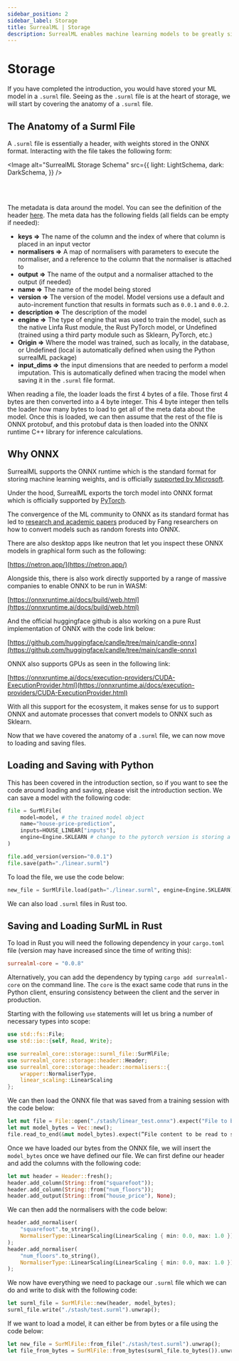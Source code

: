 ```yaml
---
sidebar_position: 2
sidebar_label: Storage
title: SurrealML | Storage
description: SurrealML enables machine learning models to be greatly simplified, ensuring reproducibility and consistency in machine learning pipelines.
---
```



# Storage

If you have completed the introduction, you would have stored your ML model in a `.surml` file. Seeing as the `.surml` file is at the heart of storage, we will start by covering the anatomy of a `.surml` file.

## The Anatomy of a Surml File

A `.surml` file is essentially a header, with weights stored in the ONNX format. Interacting with the file takes the following form:

<Image
  alt="SurrealML Storage Schema"
  src={{
light: LightSchema,
dark: DarkSchema,
}}
/>

<br />

<br />

The metadata is data around the model. You can see the definition of the header [here](https://github.com/surrealdb/surrealml/blob/main/modules/core/src/storage/header/mod.rs).   The meta data has the following fields (all fields can be empty if needed):

- **keys ⇒** The name of the column and the index of where that column is placed in an input vector
- **normalisers ⇒** A map of normalisers with parameters to execute the normaliser, and a reference to the column that the normaliser is attached to
- **output ⇒** The name of the output and a normaliser attached to the output (if needed)
- **name ⇒** The name of the model being stored
- **version ⇒** The version of the model. Model versions use a default and auto-increment function that results in formats such as  `0.0.1` and `0.0.2`.
- **description ⇒** The description of the model
- **engine ⇒** The type of engine that was used to train the model, such as the native Linfa Rust module, the Rust PyTorch model, or Undefined (trained using a third party module such as Sklearn, PyTorch, etc.)
- **Origin ⇒** Where the model was trained, such as locally, in the database, or Undefined (local is automatically defined when using the Python surrealML package)
- **input\_dims ⇒** the input dimensions that are needed to perform a model imputation. This is automatically defined when tracing the model when saving it in the `.surml` file format.

When reading a file, the loader loads the first 4 bytes of a file. Those first 4 bytes are then converted into a 4 byte integer. This 4 byte integer then tells the loader how many bytes to load to get all of the meta data about the model. Once this is loaded, we can then assume that the rest of the file is ONNX protobuf, and this protobuf data is then loaded into the ONNX runtime C++ library for inference calculations.

## Why ONNX

SurrealML supports the ONNX runtime which is the standard format for storing machine learning weights, and is officially [supported by Microsoft](https://github.com/microsoft/onnxruntime).

Under the hood, SurrealML exports the torch model into ONNX format which is officially supported by [PyTorch](https://pytorch.org/tutorials/advanced/super_resolution_with_onnxruntime.html).

The convergence of the ML community to ONNX as its standard format has led to [research and academic papers](https://cloudblogs.microsoft.com/opensource/2020/12/17/accelerate-simplify-scikit-learn-model-inference-onnx-runtime/) produced by Fang researchers on how to convert models such as random forests into ONNX.

There are also desktop apps like neutron that let you inspect these ONNX models in graphical form such as the following:

[https://netron.app/](https://netron.app/)

Alongside this, there is also work directly supported by a range of massive companies to enable ONNX to be run in WASM:

[https://onnxruntime.ai/docs/build/web.html](https://onnxruntime.ai/docs/build/web.html)

And the official huggingface github is also working on a pure Rust implementation of ONNX with the code link below:

[https://github.com/huggingface/candle/tree/main/candle-onnx](https://github.com/huggingface/candle/tree/main/candle-onnx)

ONNX also supports GPUs as seen in the following link:

[https://onnxruntime.ai/docs/execution-providers/CUDA-ExecutionProvider.html](https://onnxruntime.ai/docs/execution-providers/CUDA-ExecutionProvider.html)

With all this support for the ecosystem, it makes sense for us to support ONNX and automate processes that convert models to ONNX such as Sklearn.

Now that we have covered the anatomy of a `.surml` file, we can now move to loading and saving files.

## Loading and Saving with Python

This has been covered in the introduction section, so if you want to see the code around loading and saving, please visit the introduction section. We can save a model with the following code:

```python
file = SurMlFile(
	model=model, # the trained model object
	name="house-price-prediction",
	inputs=HOUSE_LINEAR["inputs"],
	engine=Engine.SKLEARN # change to the pytorch version is storing a pytorch model
)

file.add_version(version="0.0.1")
file.save(path="./linear.surml")
```

To load the file, we use the code below:

```python
new_file = SurMlFile.load(path="./linear.surml", engine=Engine.SKLEARN)
```

We can also load `.surml` files in Rust too.

## Saving and Loading SurML in Rust

To load in Rust you will need the following dependency in your `cargo.toml` file (version may have increased since the time of writing this):

```toml
surrealml-core = "0.0.8"
```

Alternatively, you can add the dependency by typing  `cargo add surrealml-core` on the command line. The `core` is the exact same code that runs in the Python client, ensuring consistency between the client and the server in production.

Starting with the following `use` statements will let us bring a number of necessary types into scope:

```rust
use std::fs::File;
use std::io::{self, Read, Write};

use surrealml_core::storage::surml_file::SurMlFile;
use surrealml_core::storage::header::Header;
use surrealml_core::storage::header::normalisers::{
    wrapper::NormaliserType,
    linear_scaling::LinearScaling
};
```

We can then load the ONNX file that was saved from a training session with the code below:

```rust
let mut file = File::open("./stash/linear_test.onnx").expect("File to be found");
let mut model_bytes = Vec::new();
file.read_to_end(&mut model_bytes).expect(”File content to be read to string”);
```

Once we have loaded our bytes from the ONNX file, we will insert the `model_bytes` once we have defined our file. We can first define our header and add the columns with the following code:

```rust
let mut header = Header::fresh();
header.add_column(String::from("squarefoot"));
header.add_column(String::from("num_floors"));
header.add_output(String::from("house_price"), None);
```

We can then add the normalisers with the code below:

```rust
header.add_normaliser(
    "squarefoot".to_string(),
    NormaliserType::LinearScaling(LinearScaling { min: 0.0, max: 1.0 })
);
header.add_normaliser(
    "num_floors".to_string(),
    NormaliserType::LinearScaling(LinearScaling { min: 0.0, max: 1.0 })
);
```

We now have everything we need to package our `.surml` file which we can do and write to disk with the following code:

```rust
let surml_file = SurMlFile::new(header, model_bytes);
surml_file.write("./stash/test.surml").unwrap();
```

If we want to load a model, it can either be from bytes or a file using the code below:

```rust
let new_file = SurMlFile::from_file("./stash/test.surml").unwrap();
let file_from_bytes = SurMlFile::from_bytes(surml_file.to_bytes()).unwrap();
```
